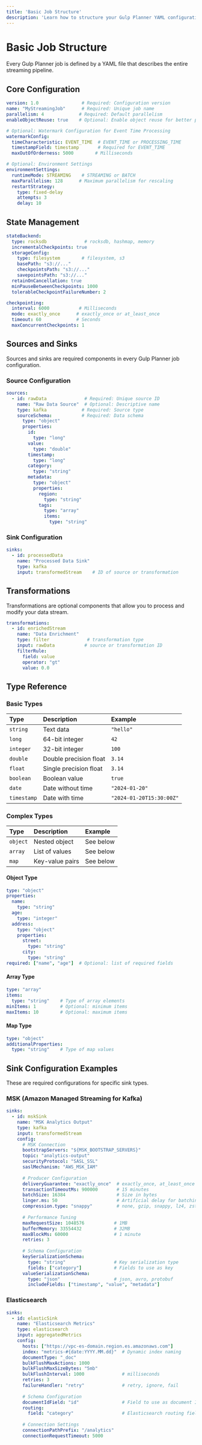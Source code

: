 ```yaml
---
title: 'Basic Job Structure'
description: 'Learn how to structure your Gulp Planner YAML configuration files'
---
```


# Basic Job Structure

Every Gulp Planner job is defined by a YAML file that describes the entire streaming pipeline.

## Core Configuration

```yaml
version: 1.0                # Required: Configuration version
name: "MyStreamingJob"      # Required: Unique job name
parallelism: 4             # Required: Default parallelism
enableObjectReuse: true    # Optional: Enable object reuse for better performance

# Optional: Watermark Configuration for Event Time Processing
watermarkConfig:
  timeCharacteristic: EVENT_TIME  # EVENT_TIME or PROCESSING_TIME
  timestampField: timestamp       # Required for EVENT_TIME
  maxOutOfOrderness: 5000        # Milliseconds

# Optional: Environment Settings
environmentSettings:
  runtimeMode: STREAMING    # STREAMING or BATCH
  maxParallelism: 128      # Maximum parallelism for rescaling
  restartStrategy:
    type: fixed-delay
    attempts: 3
    delay: 10
```

## State Management

```yaml
stateBackend:
  type: rocksdb              # rocksdb, hashmap, memory
  incrementalCheckpoints: true
  storageConfig:
    type: filesystem        # filesystem, s3
    basePath: "s3://..."
    checkpointsPath: "s3://..."
    savepointsPath: "s3://..."
  retainOnCancellation: true
  minPauseBetweenCheckpoints: 1000
  tolerableCheckpointFailureNumber: 2

checkpointing:
  interval: 6000           # Milliseconds
  mode: exactly_once      # exactly_once or at_least_once
  timeout: 60             # Seconds
  maxConcurrentCheckpoints: 1
```

## Sources and Sinks

<Note>
  Sources and sinks are required components in every Gulp Planner job configuration.
</Note>

### Source Configuration
```yaml
sources:
  - id: rawData              # Required: Unique source ID
    name: "Raw Data Source"  # Optional: Descriptive name
    type: kafka             # Required: Source type
    sourceSchema:           # Required: Data schema
      type: "object"
      properties:
        id:
          type: "long"
        value:
          type: "double"
        timestamp:
          type: "long"
        category:
          type: "string"
        metadata:
          type: "object"
          properties:
            region:
              type: "string"
            tags:
              type: "array"
              items:
                type: "string"
```

### Sink Configuration
```yaml
sinks:
  - id: processedData
    name: "Processed Data Sink"
    type: kafka
    input: transformedStream    # ID of source or transformation
```

## Transformations

<Note>
  Transformations are optional components that allow you to process and modify your data stream.
</Note>

```yaml
transformations:
  - id: enrichedStream
    name: "Data Enrichment"
    type: filter              # transformation type
    input: rawData           # source or transformation ID
    filterRule:
      field: value
      operator: "gt"
      value: 0.0
```

## Type Reference

### Basic Types

| Type | Description | Example |
|:-----|:------------|:--------|
| `string` | Text data | `"hello"` |
| `long` | 64-bit integer | `42` |
| `integer` | 32-bit integer | `100` |
| `double` | Double precision float | `3.14` |
| `float` | Single precision float | `3.14` |
| `boolean` | Boolean value | `true` |
| `date` | Date without time | `"2024-01-20"` |
| `timestamp` | Date with time | `"2024-01-20T15:30:00Z"` |

### Complex Types

| Type | Description | Example |
|:-----|:------------|:--------|
| `object` | Nested object | See below |
| `array` | List of values | See below |
| `map` | Key-value pairs | See below |

#### Object Type
```yaml
type: "object"
properties:
  name:
    type: "string"
  age:
    type: "integer"
  address:
    type: "object"
    properties:
      street:
        type: "string"
      city:
        type: "string"
required: ["name", "age"]  # Optional: list of required fields
```

#### Array Type
```yaml
type: "array"
items:
  type: "string"    # Type of array elements
minItems: 1         # Optional: minimum items
maxItems: 10        # Optional: maximum items
```

#### Map Type
```yaml
type: "object"
additionalProperties:
  type: "string"    # Type of map values
```

## Sink Configuration Examples

<Note>
  These are required configurations for specific sink types.
</Note>

### MSK (Amazon Managed Streaming for Kafka)
```yaml
sinks:
  - id: mskSink
    name: "MSK Analytics Output"
    type: kafka
    input: transformedStream
    config:
      # MSK Connection
      bootstrapServers: "${MSK_BOOTSTRAP_SERVERS}"
      topic: "analytics-output"
      securityProtocol: "SASL_SSL"
      saslMechanism: "AWS_MSK_IAM"
      
      # Producer Configuration
      deliveryGuarantee: "exactly_once"  # exactly_once, at_least_once
      transactionTimeoutMs: 900000       # 15 minutes
      batchSize: 16384                   # Size in bytes
      linger.ms: 50                      # Artificial delay for batching
      compression.type: "snappy"         # none, gzip, snappy, lz4, zstd
      
      # Performance Tuning
      maxRequestSize: 1048576           # 1MB
      bufferMemory: 33554432            # 32MB
      maxBlockMs: 60000                 # 1 minute
      retries: 3
      
      # Schema Configuration
      keySerializationSchema:
        type: "string"                  # Key serialization type
        fields: ["category"]            # Fields to use as key
      valueSerializationSchema:
        type: "json"                    # json, avro, protobuf
        includeFields: ["timestamp", "value", "metadata"]
```

### Elasticsearch
```yaml
sinks:
  - id: elasticSink
    name: "Elasticsearch Metrics"
    type: elasticsearch
    input: aggregatedMetrics
    config:
      hosts: ["https://vpc-es-domain.region.es.amazonaws.com"]
      index: "metrics-#{date:YYYY.MM.dd}"  # Dynamic index naming
      documentType: "_doc"
      bulkFlushMaxActions: 1000
      bulkFlushMaxSizeBytes: "5mb"
      bulkFlushInterval: 1000              # milliseconds
      retries: 3
      failureHandler: "retry"              # retry, ignore, fail
      
      # Schema Configuration
      documentIdField: "id"                # Field to use as document ID
      routing:
        field: "category"                  # Elasticsearch routing field
        
      # Connection Settings
      connectionPathPrefix: "/analytics"
      connectionRequestTimeout: 5000
``` 